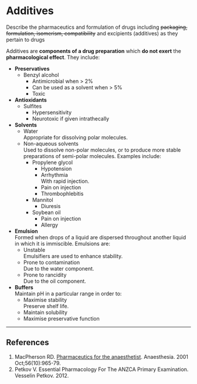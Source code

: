 # Additives

:::CICM
Describe the pharmaceutics and formulation of drugs including ~~packaging, formulation, isomerism, compatibility~~ and excipients (additives) as they pertain to drugs
:::

Additives are **components of a drug preparation** which **do not exert** the **pharmacological effect**. They include:

* **Preservatives**
    * Benzyl alcohol
        * Antimicrobial when > 2%
        * Can be used as a solvent when > 5%
        * Toxic
* **Antioxidants**
    * Sulfites
        * Hypersensitivity
        * Neurotoxic if given intrathecally
* **Solvents**
    * Water\
    Appropriate for dissolving polar molecules.
    * Non-aqueous solvents\
    Used to dissolve non-polar molecules, or to produce more stable preparations of semi-polar molecules. Examples include:
        * Propylene glycol
            * Hypotension
            * Arrhythmia\
            With rapid injection.
            * Pain on injection
            * Thrombophlebitis
        * Mannitol
            * Diuresis
        * Soybean oil
            * Pain on injection
            * Allergy
* **Emulsion**\
Formed when drops of a liquid are dispersed throughout another liquid in which it is immiscible. Emulsions are:
    * Unstable\
    Emulsifiers are used to enhance stability.
    * Prone to contamination\
    Due to the water component.
    * Prone to rancidity\
    Due to the oil component.
* **Buffers**\
Maintain pH in a particular range in order to:
    * Maximise stability\
    Preserve shelf life.
    * Maintain solubility
    * Maximise preservative function


---

## References

1. MacPherson RD. [Pharmaceutics for the anaesthetist](https://www.ncbi.nlm.nih.gov/pubmed/11576099). Anaesthesia. 2001 Oct;56(10):965-79. 
2. Petkov V. Essential Pharmacology For The ANZCA Primary Examination. Vesselin Petkov. 2012.
